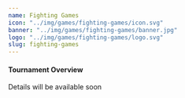 ---
name: Fighting Games
icon: "../img/games/fighting-games/icon.svg"
banner: "../img/games/fighting-games/banner.jpg"
logo: "../img/games/fighting-games/logo.svg"
slug: fighting-games
---

#### Tournament Overview

Details will be available soon
